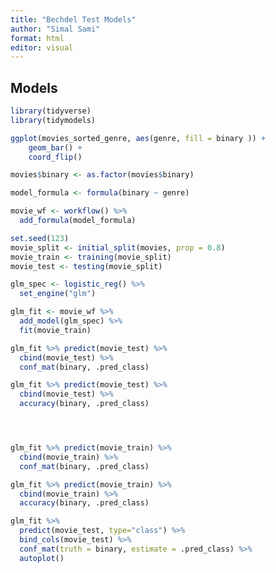 ```yaml
---
title: "Bechdel Test Models"
author: "Simal Sami"
format: html
editor: visual
---
```


## Models

```r
library(tidyverse)
library(tidymodels)


```

```r
ggplot(movies_sorted_genre, aes(genre, fill = binary )) +
    geom_bar() +
    coord_flip()
```

```r
movies$binary <- as.factor(movies$binary)
```

```r

model_formula <- formula(binary ~ genre)

```

```r
movie_wf <- workflow() %>%
  add_formula(model_formula)

```

```r
set.seed(123)  
movie_split <- initial_split(movies, prop = 0.8)
movie_train <- training(movie_split)
movie_test <- testing(movie_split)


```

```r
glm_spec <- logistic_reg() %>%
  set_engine("glm")

glm_fit <- movie_wf %>%
  add_model(glm_spec) %>%
  fit(movie_train)
```

```r



glm_fit %>% predict(movie_test) %>%
  cbind(movie_test) %>%
  conf_mat(binary, .pred_class)

glm_fit %>% predict(movie_test) %>%
  cbind(movie_test) %>%
  accuracy(binary, .pred_class)





```

```r

glm_fit %>% predict(movie_train) %>%
  cbind(movie_train) %>%
  conf_mat(binary, .pred_class)

glm_fit %>% predict(movie_train) %>%
  cbind(movie_train) %>%
  accuracy(binary, .pred_class)
```

```r
glm_fit %>%
  predict(movie_test, type="class") %>%
  bind_cols(movie_test) %>%
  conf_mat(truth = binary, estimate = .pred_class) %>%
  autoplot() 
```

